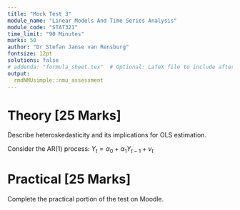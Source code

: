 ```yaml
---
title: "Mock Test 3"
module_name: "Linear Models And Time Series Analysis"
module_code: "STAT321"
time_limit: "90 Minutes"
marks: 50
author: "Dr Stefan Janse van Rensburg"
fontsize: 12pt
solutions: false
# addenda: "formula_sheet.tex"  # Optional: LaTeX file to include after questions
output: 
  rmdNMUsimple::nmu_assessment
---
```


# Theory [25 Marks]

\question[5] Describe heteroskedasticity and its implications for OLS estimation.

\begin{solution}
Heteroskedasticity occurs when the variance of the error terms is not constant across observations.
\end{solution}

\question[10] Consider the AR(1) process: $Y_t = \alpha_0 + \alpha_1 Y_{t-1} + \nu_t$

\begin{parts}
\part[5] State the stationarity condition.
\begin{solution}
The process is stationary if $|\alpha_1| < 1$.
\end{solution}

\part[5] Derive the unconditional mean when the process is stationary.
\begin{solution}
Taking expectations and solving for $\mu = \frac{\alpha_0}{1-\alpha_1}$.
\end{solution}
\end{parts}

# Practical [25 Marks]

\question[25] Complete the practical portion of the test on Moodle.
